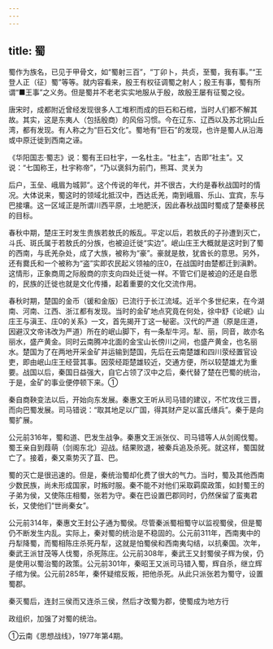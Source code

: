 ```yaml
---
---
---
```

title: 蜀
---



蜀作为族名，已见于甲骨文，如“蜀射三百”，“丁卯卜，共贞，至蜀，我有事。”“王登人正（征）蜀”等等。就内容看来，殷王有权征调蜀之射人；殷王有事，蜀有所谓“■王事”之义务。但是蜀并不老老实实地服从于殷，故殷王屡有征蜀之役。

唐宋时，成都附近曾经发现很多人工堆积而成的巨石和石棺，当时人们都不解其故。其实，这是东夷人（包括殷商）的风俗习惯。今在辽东、辽西以及苏北铜山丘湾，都有发现。有人称之为“巨石文化”。蜀地有“巨石”的发现，也许是蜀人从沿海或中原迁徙到西南之诬。

《华阳国志·蜀志》说：蜀有王曰杜宇，一名杜主。“杜主”，古即“社主”。又说：“七国称王，杜宇称帝”，“乃以褒斜为前门，熊耳、灵关为

后户，玉垒、峨眉为城郭”。这个传说的年代，并不很古，大约是春秋战国时的情况。大体说来，蜀这时的领域北抵汉中，西达氐羌，南到峨眉、乐山、宜宾，东与巴接壤。这一区域正是所谓川西平原，土地肥沃，因此春秋战国时蜀成了楚秦移民的目标。

春秋中期，楚庄王时发生贵族若敖氏的叛乱。平定以后，若敖氏的子孙遭到灭亡，斗氏、斑氏属于若敖氏的分族，也被迫迁徙“实边”。岷山庄王大概就是这时到了蜀的西南，与氐羌杂处，成了大族，被称为“豪”。豪就是敖，犹酋长的意思。另外，还有爨氏和一个被称为“盗”实即农民起义领袖的庄0，在战国时由楚都迁到滇黔。这情形，正象商周之际殷商的宗支向四处迁徙一样。不管它们是被迫的还是自愿的，民族的迁徙也就是文化传播，起着重要的文化交流作用。

春秋时期，楚国的金币（锾和金版）已流行于长江流域。近半个多世纪来，在今湖南、河南、江西、浙江都有发现。当时的金矿地点究竟在何处，徐中舒《论岷》山庄王与滇王、庄0的关系》一文，首先揭开丁这一秘密。汉代的严道（原是庄道，因避汉文帝讳改为严道）所在的岷山脚下，有一条犁牛河。犁、丽，同音，故亦名丽水，盛产黄金。同时云南腾冲北面的金宝山长傍川之间，也盛产黄金，也名丽水。楚国为了在两地开采金矿并运输到楚国，先后在云南楚雄和四川荥经置官设吏，即由岷山庄王经营其事。因荥经距楚雄较近，交通方便，所以较楚雄尤为重要。战国以后，秦国日益强大，自它占领了汉中之后，秦代替了楚在巴蜀的统治，于是，金矿的事业便停顿下来。①

秦自商鞅变法以后，开始向东发展。秦惠文王听从司马错的建议，不忙攻伐三晋，而向巴蜀发展。司马错说：“取其地足以广国，得其财产足以富氏缮兵”。秦于是向蜀扩展。

公元前316年，蜀和道、巴发生战争。秦惠文王派张仪、司马错等人从剑阁伐蜀。蜀王亲自到葭萌（剑阁东北）迎战。结果败退，被秦兵追及杀死。就这样，蜀国就亡了。接着，秦又乘势灭了苴、巴。

蜀的灭亡是很迅速的。但是，秦统治蜀却化费了很大的气力。当时，蜀及其他西南少数民族，尚未形成国家，时叛时服。秦不能不对他们采取羁縻政策，如封蜀王的子弟为侯，又使陈庄相蜀，张若为守。秦在巴设置巴郡同时，仍然保留了蛮夷君长，又使他们“世尚秦女”。

公元前314年，秦惠文王封公子通为蜀侯。尽管秦派蜀相蜀守以监视蜀侯，但是蜀仍不断发生内乱。实际上，秦对蜀的统治是不稳固的。公元前311年，西南夷中的丹犁降蜀，而蜀相陈庄杀死丹犁，这就是怕蜀侯和西南夷勾结，以抗秦国。次年，秦武王派甘茂等人伐蜀，杀死陈庄。公元前308年，秦武王又封蜀侯子辉为侯，仍是使用以蜀治蜀的政策。公元前301年，秦昭王又派司马错入蜀，辉自杀，继立辉子绾为侯。公元前285年，秦怀疑绾反叛，把他杀死。从此只派张若为蜀守，设置蜀郡。

秦灭蜀后，连封三侯而又连杀三侯，然后才改蜀为郡，使蜀成为地方行

政组织，加强了对蜀的统治。

①云南《思想战线》，1977年第4期。